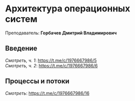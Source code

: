 ﻿# Архитектура операционных систем

Преподаватель: **Горбачев Дмитрий Владимирович**

## Введение

*Смотреть, ч. 1*: https://t.me/c/1976667986/5 \
*Смотреть, ч. 2*: https://t.me/c/1976667986/6

## Процессы и потоки

*Смотреть*: https://t.me/c/1976667986/16
